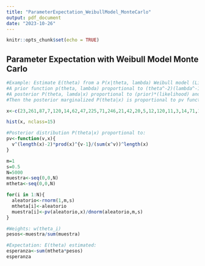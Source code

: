 ```yaml
---
title: "ParameterExpectation_WeibullModel_MonteCarlo"
output: pdf_document
date: "2023-10-26"
---
```


```r
knitr::opts_chunk$set(echo = TRUE)
```

## Parameter Expectation with Weibull Model Monte Carlo


```r
#Example: Estimate E(theta) from a P(x|theta, lambda) Weibull model (Likelihood function)
#A prior function p(theta, lambda) proportional to (theta^-2)(lambda^-1)
#A posterior P(theta, lamda|x) proportional to (prior)*(likelihood) and marginalized w.r.t.lambda
#Then the posterior marginalized P(theta|x) is proportional to pv function  

x<-c(23,261,87,7,120,14,62,47,225,71,246,21,42,20,5,12,120,11,3,14,71,11,14,11,16,90,1,16,52,95)

```


```r
hist(x, nclass=15)
```



```r
#Posterior distribution P(theta|x) proportional to:
pv<-function(v,x){
  v^(length(x)-2)*prod(x)^{v-1}/(sum(x^v))^length(x)
}


```


```r
m=1
s=0.5
N=5000
muestra<-seq(0,0,N)
mtheta<-seq(0,0,N)
```


```r
for(i in 1:N){
  aleatorio<-rnorm(1,m,s)
  mtheta[i]<-aleatorio
  muestra[i]<-pv(aleatorio,x)/dnorm(aleatorio,m,s)
}
```


```r
#Weights: w(theta_i)
pesos<-muestra/sum(muestra)
```


```r
#Expectation: E(theta) estimated:
esperanza<-sum(mtheta*pesos)
esperanza
```












